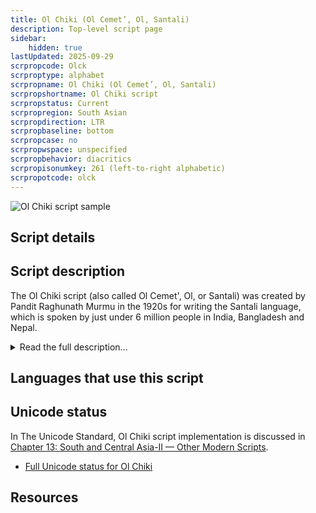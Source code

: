 ```yaml
---
title: Ol Chiki (Ol Cemet’, Ol, Santali)
description: Top-level script page
sidebar:
    hidden: true
lastUpdated: 2025-09-29
scrpropcode: Olck
scrproptype: alphabet
scrpropname: Ol Chiki (Ol Cemet’, Ol, Santali)
scrpropshortname: Ol Chiki script
scrpropstatus: Current
scrpropregion: South Asian
scrpropdirection: LTR
scrpropbaseline: bottom
scrpropcase: no
scrpropwspace: unspecified
scrpropbehavior: diacritics
scrpropisonumkey: 261 (left-to-right alphabetic)
scrpropotcode: olck
---
```



![Ol Chiki script sample](../images/olck-sample.png "Braja Mohan Murmu via cititribe, 2011.")

## Script details

<ScriptDetails />

## Script description

The Ol Chiki script (also called Ol Cemet', Ol, or Santali) was created by Pandit Raghunath Murmu in the 1920s for writing the Santali language, which is spoken by just under 6 million people in India, Bangladesh and Nepal.

<details>
<summary>Read the full description...</summary>The Santali language is also written in the Devanagari, Bengali, Oriya and Roman scripts, and most people who are literate in Ol Chiki are also literate in at least one of the others. For this reason, not all Santali speakers are agreed as to the necessity of a unique script for their language, but despite competition from surrounding scripts, Ol Chiki is becoming more widely accepted. 

The script is an alphabet, that is, consonants and vowels are each written with independent letters. It is written from left to right. There are two forms of the script, printed and cursive, but the same principles are applied to both forms. Ol Chiki is written using thirty letters; six vowels and twenty-four consonants. The canonical order of the letters is in the form of a table having six rows and five columns, with the six vowels in the leftmost column. The letter names of the consonants are all in VC form where V is the vowel at the start of that row, for example in the row beginning with the vowel [ɔ] (called _Lɔ_), the following consonants are called _ɔT_, _ɔK'_, _ɔŋ_ and _ɔL_. Murmu ordered the alphabet in this way to facilitate memorization of the letters.

He also hoped to facilitate transmission of the script by employing symbols which were already familiar to Santali speakers, for example, symbols which were traditionally written on rocks and trees to communicate information such as "danger" or "meeting place". Both these traditional symbols and the modern Ol Chiki symbols are somewhat pictographic in nature, and the shapes of the letters reflect their names also. For example, _eḑ_ is both the name of the letter representing [ḑ] and is also a word meaning 'to point out a place', so the letter _ḑ_ was modified from a picture of a fist with a pointing finger. The shape was previously a symbol used to mark a meeting place. The shapes of letters which are not based on traditional symbols are based on the shape of the lips when articulating that sound.

The script is best suited to the southern dialect of Santali, which only uses six vowels. Other dialects use up to nine vowel sounds, which are represented in writing by applying a diacritic called _gaahlaa ttuddaag_ to three of the six basic vowels to create a total of nine vowel symbols. All vowels may be long or short, and/or nasalized. A sign called _relaa_ indicates length, and a sign called _mu ttuddag_ is used to indicate nasalization. More than one of these vowel modifier diacritics can be applied to a given vowel, for example to indicate a vowel which is not one of the basic six, and which is nasal.

Two other diacritics are used. A horizontal loop called _oh_ is added to the top right of a consonant letter to indicate aspiration. There is also a deglottalization diacritic called _ahad_. This symbol performs what is thought to be a unique feature among writing systems. Like the other Munda languages, spoken Santali includes a series of voiced and voiceless aspirated stops, and a series of word-final glottalized stops which alternates with the voiced series.

Ol Chiki used a set of script-specific digits, as well as two punctuation marks called _mucaad_ and _double mucaad_, which are used in a similar way to Devanagari _danda_ and _double danda_, or Latin full stop and comma. The Latin comma is also used, along with Latin quotation marks, question mark and exclamation mark. Latin full stop is never used as it is visually too similar to the _mu ttuddag_ diacritic.
</details>

## Languages that use this script

<WsList script='Olck' wsMax='5' />

## Unicode status

In The Unicode Standard, Ol Chiki script implementation is discussed in [Chapter 13: South and Central Asia-II — Other Modern Scripts](https://www.unicode.org/versions/latest/core-spec/chapter-13/#G29195).

- [Full Unicode status for Ol Chiki](/scrlang/unicode/olck-unicode)



## Resources

<ScriptResources detailSummary='seemore' />

